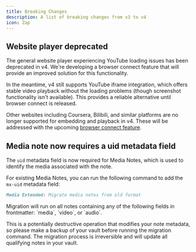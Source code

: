 ```yaml
---
title: Breaking Changes
description: A list of breaking changes from v3 to v4
icon: Zap
---
```


## Website player deprecated

The general website player experiencing YouTube loading issues has been deprecated in v4. 
We're developing a browser connect feature that will provide an improved solution for this functionality. 

In the meantime, v4 still supports YouTube iframe integration, which offers stable video playback without the loading problems (though screenshot functionality isn't available). This provides a reliable alternative until browser connect is released.

Other websites including Coursera, Bilibili, and similar platforms are no longer supported for embedding and playback in v4. These will be addressed with the upcoming [browser connect feature](/docs/v4/load-media#browser-connect).

## Media note now requires a uid metadata field 

The `uid` metadata field is now required for Media Notes, which is used to identify the media associated with the note.

For existing Media Notes, you can run the following command to add the `mx-uid` metadata field:

```md 
Media Extended: Migrate media notes from old format
```

<Callout type="warn">
Migration will run on all notes containing any of the following fields in frontmatter: `media`, `video`, or `audio`. 

This is a potentially destructive operation that modifies your note metadata, so please make a backup of your vault before running the migration command. The migration process is irreversible and will update all qualifying notes in your vault.
</Callout>
